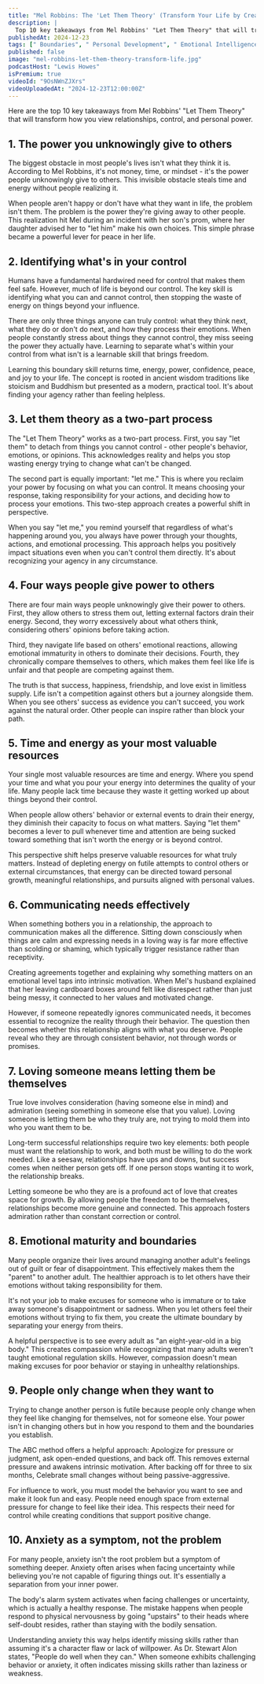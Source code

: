 ```yaml
---
title: "Mel Robbins: The 'Let Them Theory' (Transform Your Life by Creating Boundaries + Unlocking Peace)"
description: |
  Top 10 key takeaways from Mel Robbins' "Let Them Theory" that will transform how you view relationships, control, and personal power.
publishedAt: 2024-12-23
tags: [" Boundaries", " Personal Development", " Emotional Intelligence"]
published: false
image: "mel-robbins-let-them-theory-transform-life.jpg"
podcastHost: "Lewis Howes"
isPremium: true
videoId: "9OsNWnZJXrs"
videoUploadedAt: "2024-12-23T12:00:00Z"
---
```



<PodcastSummaryPageLayout frontmatter={frontmatter}>

Here are the top 10 key takeaways from Mel Robbins' "Let Them Theory" that will transform how you view relationships, control, and personal power.

## 1. The power you unknowingly give to others

The biggest obstacle in most people's lives isn't what they think it is. According to Mel Robbins, it's not money, time, or mindset - it's the power people unknowingly give to others. This invisible obstacle steals time and energy without people realizing it.

When people aren't happy or don't have what they want in life, the problem isn't them. The problem is the power they're giving away to other people. This realization hit Mel during an incident with her son's prom, where her daughter advised her to "let him" make his own choices. This simple phrase became a powerful lever for peace in her life.

## 2. Identifying what's in your control

Humans have a fundamental hardwired need for control that makes them feel safe. However, much of life is beyond our control. The key skill is identifying what you can and cannot control, then stopping the waste of energy on things beyond your influence.

There are only three things anyone can truly control: what they think next, what they do or don't do next, and how they process their emotions. When people constantly stress about things they cannot control, they miss seeing the power they actually have. Learning to separate what's within your control from what isn't is a learnable skill that brings freedom.

Learning this boundary skill returns time, energy, power, confidence, peace, and joy to your life. The concept is rooted in ancient wisdom traditions like stoicism and Buddhism but presented as a modern, practical tool. It's about finding your agency rather than feeling helpless.

## 3. Let them theory as a two-part process

The "Let Them Theory" works as a two-part process. First, you say "let them" to detach from things you cannot control - other people's behavior, emotions, or opinions. This acknowledges reality and helps you stop wasting energy trying to change what can't be changed.

The second part is equally important: "let me." This is where you reclaim your power by focusing on what you can control. It means choosing your response, taking responsibility for your actions, and deciding how to process your emotions. This two-step approach creates a powerful shift in perspective.

When you say "let me," you remind yourself that regardless of what's happening around you, you always have power through your thoughts, actions, and emotional processing. This approach helps you positively impact situations even when you can't control them directly. It's about recognizing your agency in any circumstance.

## 4. Four ways people give power to others

There are four main ways people unknowingly give their power to others. First, they allow others to stress them out, letting external factors drain their energy. Second, they worry excessively about what others think, considering others' opinions before taking action.

Third, they navigate life based on others' emotional reactions, allowing emotional immaturity in others to dominate their decisions. Fourth, they chronically compare themselves to others, which makes them feel like life is unfair and that people are competing against them.

The truth is that success, happiness, friendship, and love exist in limitless supply. Life isn't a competition against others but a journey alongside them. When you see others' success as evidence you can't succeed, you work against the natural order. Other people can inspire rather than block your path.

## 5. Time and energy as your most valuable resources

Your single most valuable resources are time and energy. Where you spend your time and what you pour your energy into determines the quality of your life. Many people lack time because they waste it getting worked up about things beyond their control.

When people allow others' behavior or external events to drain their energy, they diminish their capacity to focus on what matters. Saying "let them" becomes a lever to pull whenever time and attention are being sucked toward something that isn't worth the energy or is beyond control.

This perspective shift helps preserve valuable resources for what truly matters. Instead of depleting energy on futile attempts to control others or external circumstances, that energy can be directed toward personal growth, meaningful relationships, and pursuits aligned with personal values.

## 6. Communicating needs effectively

When something bothers you in a relationship, the approach to communication makes all the difference. Sitting down consciously when things are calm and expressing needs in a loving way is far more effective than scolding or shaming, which typically trigger resistance rather than receptivity.

Creating agreements together and explaining why something matters on an emotional level taps into intrinsic motivation. When Mel's husband explained that her leaving cardboard boxes around felt like disrespect rather than just being messy, it connected to her values and motivated change.

However, if someone repeatedly ignores communicated needs, it becomes essential to recognize the reality through their behavior. The question then becomes whether this relationship aligns with what you deserve. People reveal who they are through consistent behavior, not through words or promises.

## 7. Loving someone means letting them be themselves

True love involves consideration (having someone else in mind) and admiration (seeing something in someone else that you value). Loving someone is letting them be who they truly are, not trying to mold them into who you want them to be.

Long-term successful relationships require two key elements: both people must want the relationship to work, and both must be willing to do the work needed. Like a seesaw, relationships have ups and downs, but success comes when neither person gets off. If one person stops wanting it to work, the relationship breaks.

Letting someone be who they are is a profound act of love that creates space for growth. By allowing people the freedom to be themselves, relationships become more genuine and connected. This approach fosters admiration rather than constant correction or control.

## 8. Emotional maturity and boundaries

Many people organize their lives around managing another adult's feelings out of guilt or fear of disappointment. This effectively makes them the "parent" to another adult. The healthier approach is to let others have their emotions without taking responsibility for them.

It's not your job to make excuses for someone who is immature or to take away someone's disappointment or sadness. When you let others feel their emotions without trying to fix them, you create the ultimate boundary by separating your energy from theirs.

A helpful perspective is to see every adult as "an eight-year-old in a big body." This creates compassion while recognizing that many adults weren't taught emotional regulation skills. However, compassion doesn't mean making excuses for poor behavior or staying in unhealthy relationships.

## 9. People only change when they want to

Trying to change another person is futile because people only change when they feel like changing for themselves, not for someone else. Your power isn't in changing others but in how you respond to them and the boundaries you establish.

The ABC method offers a helpful approach: Apologize for pressure or judgment, ask open-ended questions, and back off. This removes external pressure and awakens intrinsic motivation. After backing off for three to six months, Celebrate small changes without being passive-aggressive.

For influence to work, you must model the behavior you want to see and make it look fun and easy. People need enough space from external pressure for change to feel like their idea. This respects their need for control while creating conditions that support positive change.

## 10. Anxiety as a symptom, not the problem

For many people, anxiety isn't the root problem but a symptom of something deeper. Anxiety often arises when facing uncertainty while believing you're not capable of figuring things out. It's essentially a separation from your inner power.

The body's alarm system activates when facing challenges or uncertainty, which is actually a healthy response. The mistake happens when people respond to physical nervousness by going "upstairs" to their heads where self-doubt resides, rather than staying with the bodily sensation.

Understanding anxiety this way helps identify missing skills rather than assuming it's a character flaw or lack of willpower. As Dr. Stewart Alon states, "People do well when they can." When someone exhibits challenging behavior or anxiety, it often indicates missing skills rather than laziness or weakness.

</PodcastSummaryPageLayout>
